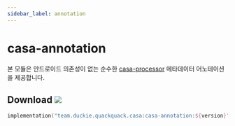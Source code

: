 ```yaml
---
sidebar_label: annotation
---
```


# casa-annotation 
 
본 모듈은 안드로이드 의존성이 없는 순수한 [casa-processor](processor.mdx) 메타데이터 어노테이션을 제공합니다.

## Download ![](https://img.shields.io/maven-central/v/team.duckie.quackquack.casa/casa-annotation?style=flat-square)

```kotlin
implementation("team.duckie.quackquack.casa:casa-annotation:${version}")
```